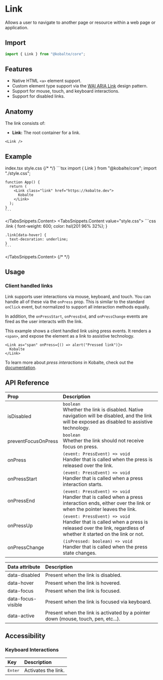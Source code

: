 
# Link

Allows a user to navigate to another page or resource within a web page or application.

## Import

```ts
import { Link } from "@kobalte/core";
```

## Features

- Native HTML `<a>` element support.
- Custom element type support via the [WAI ARIA Link](https://www.w3.org/WAI/ARIA/apg/patterns/link/) design pattern.
- Support for mouse, touch, and keyboard interactions.
- Support for disabled links.

## Anatomy

The link consists of:

- **Link:** The root container for a link.

```tsx
<Link />
```

## Example

<Preview>
  <BasicExample />
</Preview>

<TabsSnippets>
  <TabsSnippets.List>
    <TabsSnippets.Trigger value="index.tsx">index.tsx</TabsSnippets.Trigger>
    <TabsSnippets.Trigger value="style.css">style.css</TabsSnippets.Trigger>
  </TabsSnippets.List>
  {/* <!-- prettier-ignore-start --> */}
  <TabsSnippets.Content value="index.tsx">
    ```tsx
    import { Link } from "@kobalte/core";
    import "./style.css";

    function App() {
      return (
        <Link class="link" href="https://kobalte.dev">
          Kobalte
        </Link>
      );
    }
    ```

  </TabsSnippets.Content>
  <TabsSnippets.Content value="style.css">
    ```css
    .link {
      font-weight: 600;
      color: hsl(201 96% 32%);
    }

    .link[data-hover] {
      text-decoration: underline;
    }
    ```

  </TabsSnippets.Content>
  {/* <!-- prettier-ignore-end -->*/}
</TabsSnippets>

## Usage

### Client handled links

Link supports user interactions via mouse, keyboard, and touch. You can handle all of these via the `onPress` prop. This is similar to the standard `onClick` event, but normalized to support all interaction methods equally.

In addition, the `onPressStart`, `onPressEnd`, and `onPressChange` events are fired as the user interacts with the link.

This example shows a client handled link using press events. It renders a `<span>`, and expose the element as a link to assistive technology.

<Preview>
  <ClientHandledExample />
</Preview>

```tsx
<Link as="span" onPress={() => alert("Pressed link")}>
  Kobalte
</Link>
```

To learn more about _press interactions_ in Kobalte, check out the [documentation](/docs/overview/press-interactions).

## API Reference

| Prop                | Description                                                                                                                                             |
| :------------------ | :------------------------------------------------------------------------------------------------------------------------------------------------------ |
| isDisabled          | `boolean` <br/> Whether the link is disabled. Native navigation will be disabled, and the link will be exposed as disabled to assistive technology.     |
| preventFocusOnPress | `boolean` <br/> Whether the link should not receive focus on press.                                                                                     |
| onPress             | `(event: PressEvent) => void` <br/> Handler that is called when the press is released over the link.                                                    |
| onPressStart        | `(event: PressEvent) => void` <br/> Handler that is called when a press interaction starts.                                                             |
| onPressEnd          | `(event: PressEvent) => void` <br/> Handler that is called when a press interaction ends, either over the link or when the pointer leaves the link.     |
| onPressUp           | `(event: PressEvent) => void` <br/> Handler that is called when a press is released over the link, regardless of whether it started on the link or not. |
| onPressChange       | `(isPressed: boolean) => void` <br/> Handler that is called when the press state changes.                                                               |

| Data attribute     | Description                                                                       |
| :----------------- | :-------------------------------------------------------------------------------- |
| data-disabled      | Present when the link is disabled.                                                |
| data-hover         | Present when the link is hovered.                                                 |
| data-focus         | Present when the link is focused.                                                 |
| data-focus-visible | Present when the link is focused via keyboard.                                    |
| data-active        | Present when the link is activated by a pointer down (mouse, touch, pen, etc...). |

## Accessibility

### Keyboard Interactions

| Key              | Description         |
| :--------------- | :------------------ |
| <Kbd>Enter</Kbd> | Activates the link. |
